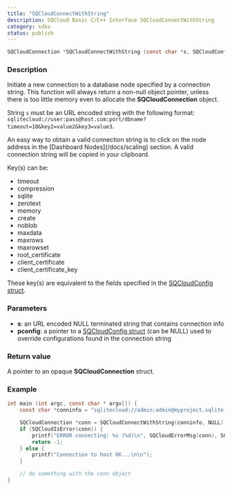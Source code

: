 ```yaml
---
title: "SQCloudConnectWithString"
description: SQCloud Basic C/C++ Interface SQCloudConnectWithString
category: sdks
status: publish
---
```


```c
SQCloudConnection *SQCloudConnectWithString (const char *s, SQCloudConfig *pconfig);
```

### Description
Initiate a new connection to a database node specified by a connection string. This function will always return a non-null object pointer, unless there is too little memory even to allocate the **SQCloudConnection** object.

String `s` must be an URL encoded string with the following format: `sqlitecloud://user:pass@host.com:port/dbname?timeout=10&key2=value2&key3=value3`.

<Callout type="warning" title="Connection String">
An easy way to obtain a valid connection string is to click on the node address in the [Dashboard Nodes](/docs/scaling) section. A valid connection string will be copied in your clipboard.
</Callout>

Key(s) can be:
* timeout
* compression
* sqlite
* zerotext
* memory
* create
* noblob
* maxdata
* maxrows
* maxrowset
* root_certificate
* client_certificate
* client_certificate_key

These key(s) are equivalent to the fields specified in the [SQCloudConfig struct](/docs/sdks/c/sqcloudconfig).

### Parameters
* **s**: an URL encoded NULL terminated string that contains connection info
* **pconfig**: a pointer to a [SQCloudConfig struct](/docs/sdks/c/sqcloudconfig) (can be NULL) used to override configurations found in the connection string

### Return value
A pointer to an opaque **SQCloudConnection** struct.

### Example
```c
int main (int argc, const char * argv[]) {
    const char *conninfo = "sqlitecloud://admin:admin@myproject.sqlite.cloud/invoice.sqlite";

    SQCloudConnection *conn = SQCloudConnectWithString(conninfo, NULL);
    if (SQCloudIsError(conn)) {
        printf("ERROR connecting: %s (%d)\n", SQCloudErrorMsg(conn), SQCloudErrorCode(conn));
        return -1;
    } else {
        printf("Connection to host OK...\n\n");
    }

    // do something with the conn object
}
```
